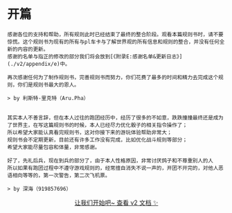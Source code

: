 # 开篇



    感谢各位的支持和帮助，所有规则此时已经结束了最终的整合阶段。观看本篇规则书时，请不要惊慌。这个规则书为现有的所有与pl车卡与了解世界观的所有信息和规则的整合，并没有任何全新的内容的更新。
    感谢的名单与指正的修改的部分我们将会放到[《附录E:感谢名单&更新日志》](./v2/appendix/e)中。

    再次感谢任何为了制作规则书，完善规则书而努力，你们花费了最多的时间和精力去完成这个规则，你们是规则书最大的恩人。

    > by 利斯特-里克特（Aru.Pha）


    其实本人不善言辞，但在本人过往的跑团经历中，经历了很多的不如意，跌跌撞撞最终还是成为了世界主，在写这篇规则书的时候，本人已经尽力优化骰子的相关指令操作了；
    所以希望大家能认真看完规则书，这对你接下来的游玩体验帮助非常大；
    规则书会不定期更新，目前还有许多工作没有完成，比如优化战斗规则等部分；
    希望大家能尽量包容和体量，非常感谢。

    好了，先礼后兵，现在到兵的部分了，由于本人性格原因，非常讨厌鸽子和不尊重别人的人
    所以如果有跑团过程中不遵守游戏规则的，经常擅自消失不说一声的，开团不开完的，对他人恶语相向等等的，第一次警告，第二次飞机票。

    > by 深海（919857696）


<p align="center">
<a href="./v2/advanced/core">
<BigButton>
  让我们开始吧~ 查看 v2 文档 <span role="img" aria-label="sparkles">✨</span>
</BigButton>
</a>
</p>
